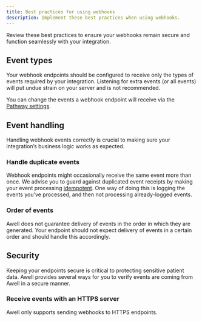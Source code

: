```yaml
---
title: Best practices for using webhooks
description: Implement these best practices when using webhooks.
---
```


Review these best practices to ensure your webhooks remain secure and function seamlessly with your integration.

## Event types

Your webhook endpoints should be configured to receive only the types of events required by your integration. Listening for extra events (or all events) will put undue strain on your server and is not recommended.

You can change the events a webhook endpoint will receive via the [Pathway settings](https://help.awellhealth.com/en/articles/6103339-configure-a-webhook).

## Event handling

Handling webhook events correctly is crucial to making sure your integration’s business logic works as expected.

### Handle duplicate events

Webhook endpoints might occasionally receive the same event more than once. We advise you to guard against duplicated event receipts by making your event processing [idempotent](https://en.wikipedia.org/wiki/Idempotence). One way of doing this is logging the events you’ve processed, and then not processing already-logged events.

### Order of events

Awell does not guarantee delivery of events in the order in which they are generated. Your endpoint should not expect delivery of events in a certain order and should handle this accordingly.

## Security

Keeping your endpoints secure is critical to protecting sensitive patient data. Awell provides several ways for you to verify events are coming from Awell in a secure manner.

### Receive events with an HTTPS server

Awell only supports sending webhooks to HTTPS endpoints.
